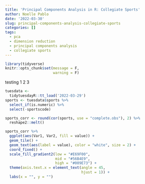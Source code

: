 ```yaml
---
title: 'Principal Components Analysis in R: Collegiate Sports'
author: Noelle Pablo
date: '2022-03-30'
slug: principal-components-analysis-collegiate-sports
categories: []
tags:
  - pca
  - dimension reduction
  - principal components analysis
  - collegiate sports
---
```


```r
library(tidyverse)
knitr::opts_chunk$set(message = F,
                      warning = F)
```
testing 1 2 3

```r
tuesdata <-
  tidytuesdayR::tt_load('2022-03-29')
sports <- tuesdata$sports %>%
  select_if(is.numeric) %>%
  select(-sportscode)

sports_corr <- round(cor(sports, use = "complete.obs"), 2) %>%
  reshape2::melt()

sports_corr %>%
  ggplot(aes(Var1, Var2, fill = value)) +
  geom_tile() +
  geom_text(aes(label = value), color = "white", size = 2) +
  coord_fixed() +
  scale_fill_gradient2(low = "#E69F00",
                       mid = "#56B4E9",
                       high = "#009E73") +
  theme(axis.text.x = element_text(angle = 45,
                                   hjust = 1)) +
  labs(x = "", y = "")
```

